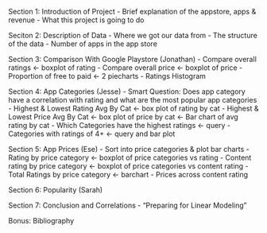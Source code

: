 Section 1: Introduction of Project
- Brief explanation of the appstore, apps & revenue
- What this project is going to do

Seciton 2: Description of Data
 - Where we got our data from
 - The structure of the data
 - Number of apps in the app store
 
Section 3: Comparison With Google Playstore (Jonathan)
- Compare overall ratings <- boxplot of rating 
- Compare overall price <- boxplot of price
- Proportion of free to paid <- 2 piecharts
- Ratings Histogram
 
Section 4: App Categories (Jesse)
- Smart Question: Does app category have a correlation with rating and what are the most popular app categories
- Highest & Lowest Rating Avg By Cat <- box plot of rating by cat
- Highest & Lowest Price Avg By Cat <- box plot of price by cat
 <- Bar chart of avg rating by cat
- Which Categories have the highest ratings <- query
- Categories with ratings of 4+ <- query and bar plot


Section 5: App Prices (Ese)
- Sort into price categories & plot bar charts
- Rating by price category <- boxplot of price categories vs rating
- Content rating by price category <- boxplot of price categories vs content rating
- Total Ratings by price category <- barchart
- Prices across content rating 

Section 6: Popularity (Sarah)

Section 7: Conclusion and Correlations
- "Preparing for Linear Modeling"

Bonus: Bibliography